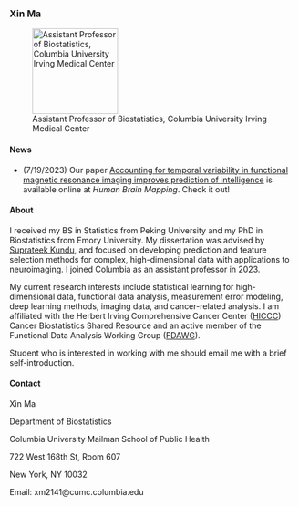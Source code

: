 ### Xin Ma

![Assistant Professor of Biostatistics, Columbia University Irving Medical Center](images/XM.jpg){fig-align="left" width="150"}

#### News

-   (7/19/2023) Our paper [Accounting for temporal variability in functional magnetic resonance imaging improves prediction of intelligence](https://doi.org/10.1002/hbm.26415) is available online at *Human Brain Mapping*. Check it out!

#### About

I received my BS in Statistics from Peking University and my PhD in Biostatistics from Emory University. My dissertation was advised by [Suprateek Kundu](https://sites.google.com/view/suprateek/home), and focused on developing prediction and feature selection methods for complex, high-dimensional data with applications to neuroimaging. I joined Columbia as an assistant professor in 2023.

My current research interests include statistical learning for high-dimensional data, functional data analysis, measurement error modeling, deep learning methods, imaging data, and cancer-related analysis. I am affiliated with the Herbert Irving Comprehensive Cancer Center ([HICCC](https://www.cancer.columbia.edu)) Cancer Biostatistics Shared Resource and an active member of the Functional Data Analysis Working Group ([FDAWG](https://www.publichealth.columbia.edu/research/programs/functional-data-analysis-working-group)).

Student who is interested in working with me should email me with a brief self-introduction.

#### Contact

Xin Ma

Department of Biostatistics

Columbia University Mailman School of Public Health

722 West 168th St, Room 607

New York, NY 10032

Email: xm2141\@cumc.columbia.edu
